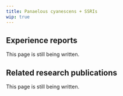 ---
title: Panaelous cyanescens + SSRIs
wip: true
---

## Experience reports

This page is still being written.

## Related research publications

This page is still being written.


